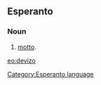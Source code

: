 ==Esperanto==
===Noun===
# [[motto]].

[[eo:devizo]]
[[Category:Esperanto language]]
{{Universala Vortaro}}